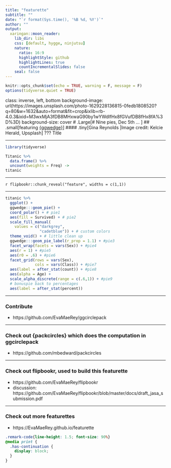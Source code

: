 ```yaml
---
title: "featurette"
subtitle: ""
date: "`r format(Sys.time(), '%B %d, %Y')`"
author: ""
output:
  xaringan::moon_reader:
    lib_dir: libs
    css: [default, hygge, ninjutsu]
    nature:
      ratio: 16:9
      highlightStyle: github
      highlightLines: true
      countIncrementalSlides: false
    seal: false
---
```





```r
knitr::opts_chunk$set(echo = TRUE, warning = F, message = F)
options(tidyverse.quiet = TRUE)
```

class: inverse, left, bottom
background-image: url(https://images.unsplash.com/photo-1629228136815-0fedb1808520?q=80&w=1632&auto=format&fit=crop&ixlib=rb-4.0.3&ixid=M3wxMjA3fDB8MHxwaG90by1wYWdlfHx8fGVufDB8fHx8fA%3D%3D)
background-size: cover
# .Large[# Nine pies, Dec 5th ... ]
## .small[featuring [{ggwedge}](https://github.com/everyday-analytics/ggwedge)]
#### .tiny[Gina Reynolds |Image credit: Kelcie Herald, Upsplash]
???
Title 

---


```r
library(tidyverse)

Titanic %>% 
  data.frame() %>% 
  uncount(weights = Freq) ->
titanic
```

---


`r flipbookr::chunk_reveal("feature", widths = c(1,1))`

---

```r
titanic %>% 
  ggplot() + 
  ggwedge:::geom_pie() + 
  coord_polar() + # pie1
  aes(fill = Survived) + # pie2
  scale_fill_manual(
    values = c("darkgrey", 
               "cadetblue")) + # custom colors
  theme_void() + # little clean up
  ggwedge:::geom_pie_label(r_prop = 1.1) + #pie3
  facet_wrap(facets = vars(Sex)) + #pie4
  aes(r = 1) + #pie5
  aes(r0 = .6) + #pie6
  facet_grid(rows = vars(Sex), 
             cols = vars(Class)) + #pie7
  aes(label = after_stat(count)) + #pie8  
  aes(alpha = Age) + 
  scale_alpha_discrete(range = c(.6,1)) + #pie9
  # bonuspie back to percentages
  aes(label = after_stat(percent)) 
```




---

### Contribute

- https://github.com/EvaMaeRey/ggcirclepack

---



### Check out {packcircles} which does the computation in ggcirclepack

- https://github.com/mbedward/packcircles

---

### Check out flipbookr, used to build this featurette

- https://github.com/EvaMaeRey/flipbookr
- discussion: https://github.com/EvaMaeRey/flipbookr/blob/master/docs/draft_jasa_submission.pdf 

---

### Check out more featurettes

- https://EvaMaeRey.github.io/featurette




```css
.remark-code{line-height: 1.5; font-size: 90%}
@media print {
  .has-continuation {
    display: block;
  }
}
```

